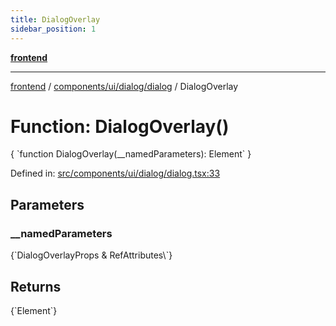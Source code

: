 ```yaml
---
title: DialogOverlay
sidebar_position: 1
---
```



[**frontend**](../../../../..)

***

[frontend](../../../../..) / [components/ui/dialog/dialog](..) / DialogOverlay

# Function: DialogOverlay()

<CodeBlock language="ts">
{ `function DialogOverlay(__namedParameters): Element` }
</CodeBlock>

Defined in: [src/components/ui/dialog/dialog.tsx:33](https://github.com/svsticky/CommitteeClash/blob/8a31d8fc8422df670b3b4cb3b5fd558ecdeabb90/frontend/src/components/ui/dialog/dialog.tsx#L33)

## Parameters

### \_\_namedParameters
<CodeBlock language="ts">
{`DialogOverlayProps & RefAttributes\<HTMLDivElement\>`}
</CodeBlock>

## Returns
<CodeBlock language="ts">
{`Element`}
</CodeBlock>